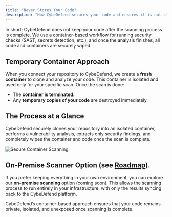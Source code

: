 ```yaml
---
title: "Never Stores Your Code"
description: "How CybeDefend secures your code and ensures it is not stored post-analysis."
---
```


<Tip>
In short: CybeDefend does not keep your code after the scanning process is complete. We use a container-based workflow for running security checks (SAST, secrets detection, etc.), and once the analysis finishes, all code and containers are securely wiped.
</Tip>

## Temporary Container Approach

When you connect your repository to CybeDefend, we create a **fresh container** to clone and analyze your code. This container is isolated and used only for your specific scan. Once the scan is done:

- The **container is terminated**.
- Any **temporary copies of your code** are destroyed immediately.

## The Process at a Glance

CybeDefend securely clones your repository into an isolated container, performs a vulnerability analysis, extracts only security findings, and completely wipes the container and code once the scan is complete.

<Frame>
  <img src="/images/get-started/general-information/never-stock-code.png" alt="Secure Container Scanning" style={{ borderRadius: '0.5rem' }} />
</Frame>

## On-Premise Scanner Option (see [Roadmap](https://cybedefend.featurebase.app/roadmap)). 

If you prefer keeping everything in your own environment, you can explore our **on-premise scanning** option (coming soon). This allows the scanning process to run entirely in your infrastructure, with only the results syncing back to the CybeDefend platform.

<Tip>
CybeDefend’s container-based approach ensures that your code remains private, isolated, and unexposed once scanning is complete.
</Tip>

